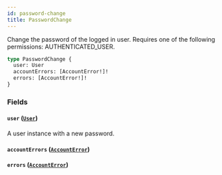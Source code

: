 ```yaml
---
id: password-change
title: PasswordChange
---
```


Change the password of the logged in user. Requires one of the following permissions: AUTHENTICATED_USER.

```graphql
type PasswordChange {
  user: User
  accountErrors: [AccountError!]!
  errors: [AccountError!]!
}
```

### Fields

#### `user` ([`User`](../../../developer/api-reference/objects/user))

A user instance with a new password.

#### `accountErrors` ([`AccountError`](../../../developer/api-reference/objects/account-error))

#### `errors` ([`AccountError`](../../../developer/api-reference/objects/account-error))
